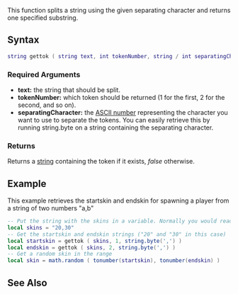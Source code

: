  
{{Server client function}}
This function splits a string using the given separating character and returns one specified substring.

==Syntax== 
<syntaxhighlight lang="lua">
string gettok ( string text, int tokenNumber, string / int separatingCharacter )
</syntaxhighlight> 

===Required Arguments=== 
*'''text:''' the string that should be split.
*'''tokenNumber:''' which token should be returned (1 for the first, 2 for the second, and so on).
*'''separatingCharacter:''' the [[/ASCII.md|ASCII number]] representing the character you want to use to separate the tokens. You can easily retrieve this by running string.byte on a string containing the separating character.

===Returns===
Returns a [[/string.md|string]] containing the token if it exists, ''false'' otherwise.

==Example== 
<section name="Server" class="server" show="true">
This example retrieves the startskin and endskin for spawning a player from a string of two numbers "a,b"
<syntaxhighlight lang="lua">
-- Put the string with the skins in a variable. Normally you would read it from a .map file or something.
local skins = "20,30"
-- Get the startskin and endskin strings ("20" and "30" in this case)
local startskin = gettok ( skins, 1, string.byte(',') )
local endskin = gettok ( skins, 2, string.byte(',') )
-- Get a random skin in the range
local skin = math.random ( tonumber(startskin), tonumber(endskin) )
</syntaxhighlight>
</section>

==See Also==
{{Utility functions}}